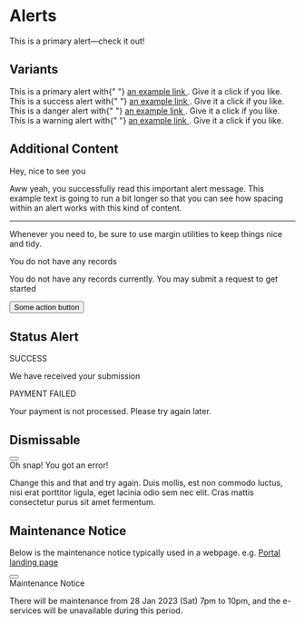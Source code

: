 
<Meta title="Components/Alert/html" />

# Alerts

<Canvas>
  <Story name="Default">
    <div
      role="alert" class="sgds alert alert-primary fade d-flex align-items-center show"
    >
      <div>
        <i class="bi bi-info-circle me-2"></i>This is a primary alert—check
        it out!
      </div>
    </div>
  </Story>
</Canvas>

## Variants

<Canvas>
  <Story name="Variants">
    <div
      role="alert"
      class="fade d-flex align-items-center alert alert-primary show sgds"
    >
      <div>
        <i class="bi bi-info-circle me-2"></i>
        This is a primary alert with{" "}
        <a class="alert-link" href="#" role="button" tabindex="0">
          an example link
        </a>
        . Give it a click if you like.
      </div>
    </div>
    <div
      role="alert"
      class="fade d-flex align-items-center alert alert-success show sgds"
    >
      <div>
        <i class="bi bi-check-circle me-2"></i>
        This is a success alert with{" "}
        <a class="alert-link" href="#" role="button" tabindex="0">
          an example link
        </a>
        . Give it a click if you like.
      </div>
    </div>
    <div
      role="alert"
      class="fade d-flex align-items-center alert alert-danger show sgds"
    >
      <div>
        <i class="bi bi-exclamation-circle me-2"></i>
        This is a danger alert with{" "}
        <a class="alert-link" href="#" role="button" tabindex="0">
          an example link
        </a>
        . Give it a click if you like.
      </div>
    </div>
    <div
      role="alert"
      class="fade d-flex align-items-center alert alert-warning show sgds"
    >
      <div>
        <i class="bi bi-exclamation-circle me-2"></i>
        This is a warning alert with{" "}
        <a class="alert-link" href="#" role="button" tabindex="0">
          an example link
        </a>
        . Give it a click if you like.
      </div>
    </div>
  </Story>
</Canvas>


## Additional Content

<Canvas>
  <Story name="Additional Content">
    <div role="alert" class="fade d-flex align-items-center alert alert-primary show sgds">
        <i class="bi bi-info-circle me-4"></i>
        <div>
            <div class="alert-heading h4">Hey, nice to see you</div>
            <p>Aww yeah, you successfully read this important alert message. This example text is going to run a bit longer so that you can see how spacing within an alert works with this kind of content.</p>
            <hr/>
            <p class="mb-0">Whenever you need to, be sure to use margin utilities to keep things nice and tidy.</p>
        </div>
    </div>     
  </Story>
</Canvas>

<Canvas>
  <Story name="No records alert">
<div
            role="alert"
            class="fade d-flex align-items-center alert alert-primary show sgds"
          >
            <i class="bi bi-info-circle me-4"></i>
            <div>
              <div class="alert-heading h4">You do not have any records</div>
              <p>
                You do not have any records currently. You may submit a request
                to get started
              </p>
              <button type="button" class="btn btn-primary sgds">
                Some action button
              </button>
            </div>
          </div>
  </Story>
</Canvas>

## Status Alert

<Canvas>
  <Story name="Successful Status">
    <div
            role="alert"
            class="fade d-flex align-items-center alert alert-success show sgds"
          >
            <i class="bi bi-check2 me-3 fs-1"></i>
            <div>
              <div class="alert-heading text-success h3">SUCCESS</div>
              <p class="m-0 text-success">
                We have received your submission
              </p>
            </div>
          </div>
  </Story>
</Canvas>

<Canvas>
  <Story name="Unsuccessful Status">
<div
            role="alert"
            class="fade d-flex align-items-center alert alert-danger show sgds"
          >
            <i class="bi bi-x-lg me-3 fs-1"></i>
            <div>
              <div class="alert-heading text-danger h3">PAYMENT FAILED</div>
              <p class="m-0 text-danger">
                Your payment is not processed. Please try again later.
              </p>
            </div>
          </div>
  </Story>
</Canvas>

## Dismissable

<Canvas>
  <Story name="Dismissable">
     
<div role="alert" class="fade d-flex align-items-center alert alert-danger alert-dismissible show sgds">
    <button type="button" class="btn-close btn-sm" aria-label="Close alert"></button>
    <i class="bi bi-exclamation-circle me-4"></i>
    <div>
        <div class="alert-heading h4">Oh snap! You got an error!</div>
        <p class="mb-0">Change this and that and try again. Duis mollis, est non commodo luctus, nisi erat porttitor ligula,
            eget lacinia odio sem nec elit. Cras mattis consectetur purus sit amet fermentum.</p>
    </div>
</div>    
  </Story>
</Canvas>

## Maintenance Notice
Below is the maintenance notice typically used in a webpage. e.g. [Portal landing page](?path=/story/pages-portal-landing-page--html)
<Canvas>
  <Story name="Maintenance Notice">
    <div class="bg-danger text-white">
      <div class="container">
<div role="alert" class="fade d-flex align-items-center alert bg-danger alert-dismissible show sgds rounded-0 mb-0 border-0">
    <button type="button" class="btn-close btn-close-white btn-sm" aria-label="Close alert"></button>
    <i class="bi bi-exclamation-circle me-4"></i>
    <div>
        <div class="alert-heading h4">Maintenance Notice</div>
        <p class="mb-0">There will be maintenance from 28 Jan 2023 (Sat) 7pm to 10pm, and the e-services will be unavailable during this period.</p>
    </div>
</div>  </div>  </div>
  </Story>
</Canvas>

